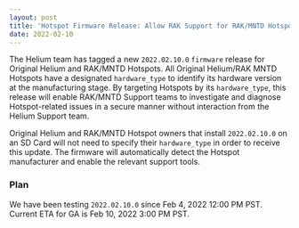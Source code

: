 ```yaml
---
layout: post
title: 'Hotspot Firmware Release: Allow RAK Support for RAK/MNTD Hotspots'
date: 2022-02-10
---
```


The Helium team has tagged a new `2022.02.10.0` `firmware` release for Original Helium and RAK/MNTD
Hotspots. All Original Helium/RAK MNTD Hotspots have a designated `hardware_type` to identify its
hardware version at the manufacturing stage. By targeting Hotspots by its `hardware_type`, this
release will enable RAK/MNTD Support teams to investigate and diagnose Hotspot-related issues in a
secure manner without interaction from the Helium Support team.

Original Helium and RAK/MNTD Hotspot owners that install `2022.02.10.0` on an SD Card will not need
to specify their `hardware_type` in order to receive this update. The firmware will automatically
detect the Hotspot manufacturer and enable the relevant support tools.

### Plan

We have been testing `2022.02.10.0` since Feb 4, 2022 12:00 PM PST. Current ETA for GA is Feb 10,
2022 3:00 PM PST.
